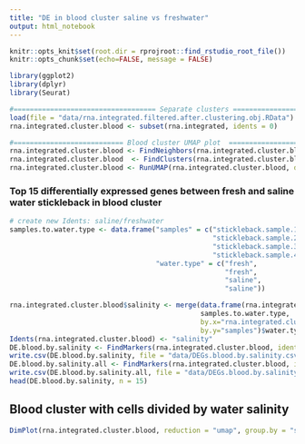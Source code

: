 ```yaml
---
title: "DE in blood cluster saline vs freshwater"
output: html_notebook
---
```


```r
knitr::opts_knit$set(root.dir = rprojroot::find_rstudio_root_file())
knitr::opts_chunk$set(echo=FALSE, message = FALSE)
```

```r
library(ggplot2)
library(dplyr)
library(Seurat)
```

```r
#=================================== Separate clusters ==========================================
load(file = "data/rna.integrated.filtered.after.clustering.obj.RData")
rna.integrated.cluster.blood <- subset(rna.integrated, idents = 0)
```



```r
#=========================== Blood cluster UMAP plot  =================================
rna.integrated.cluster.blood <- FindNeighbors(rna.integrated.cluster.blood, dims = 1:15)
rna.integrated.cluster.blood  <- FindClusters(rna.integrated.cluster.blood, resolution = 0.3)
rna.integrated.cluster.blood <- RunUMAP(rna.integrated.cluster.blood, dims = 1:15)
```

### Top 15 differentially expressed genes between fresh and saline water stickleback in blood cluster

```r
# create new Idents: saline/freshwater
samples.to.water.type <- data.frame("samples" = c("stickleback.sample.1",
                                                  "stickleback.sample.2",
                                                  "stickleback.sample.3",
                                                  "stickleback.sample.4"),
                                    "water.type" = c("fresh",
                                                     "fresh",
                                                     "saline",
                                                     "saline"))

rna.integrated.cluster.blood$salinity <- merge(data.frame(rna.integrated.cluster.blood$orig.ident),
                                               samples.to.water.type,
                                               by.x="rna.integrated.cluster.blood.orig.ident",
                                               by.y="samples")$water.type
Idents(rna.integrated.cluster.blood) <- "salinity"
DE.blood.by.salinity <- FindMarkers(rna.integrated.cluster.blood, ident.1 = "fresh", ident.2 = "saline", verbose = FALSE)
write.csv(DE.blood.by.salinity, file = "data/DEGs.blood.by.salinity.csv")
DE.blood.by.salinity.all <- FindMarkers(rna.integrated.cluster.blood, ident.1 = "fresh", ident.2 = "saline", verbose = FALSE, logfc.threshold = 0)
write.csv(DE.blood.by.salinity.all, file = "data/DEGs.blood.by.salinity.all.csv")
head(DE.blood.by.salinity, n = 15)
```

## Blood cluster with cells divided by water salinity

```r
DimPlot(rna.integrated.cluster.blood, reduction = "umap", group.by = "salinity")
```


